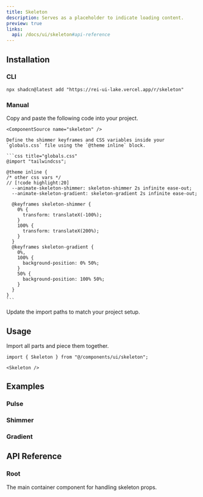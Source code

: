 ```yaml
---
title: Skeleton
description: Serves as a placeholder to indicate loading content.
preview: true
links:
  api: /docs/ui/skeleton#api-reference
---
```


<ComponentTabs name="skeleton-demo" />

## Installation

### CLI

```package-install
npx shadcn@latest add "https://rei-ui-lake.vercel.app/r/skeleton"
```

### Manual

<Steps>

  <Step>
    Copy and paste the following code into your project.

    <ComponentSource name="skeleton" />

  </Step>

  <Step>

    Define the shimmer keyframes and CSS variables inside your `globals.css` file using the `@theme inline` block.

    ```css title="globals.css"
    @import "tailwindcss";

    @theme inline {
    /* other css vars */
    // [!code highlight:20]
      --animate-skeleton-shimmer: skeleton-shimmer 2s infinite ease-out;
      --animate-skeleton-gradient: skeleton-gradient 2s infinite ease-out;

      @keyframes skeleton-shimmer {
        0% {
          transform: translateX(-100%);
        }
        100% {
          transform: translateX(200%);
        }
      }
      @keyframes skeleton-gradient {
        0%,
        100% {
          background-position: 0% 50%;
        }
        50% {
          background-position: 100% 50%;
        }
      }
    }
    ```

  </Step>
  
  <Step>Update the import paths to match your project setup.</Step>

</Steps>

## Usage

Import all parts and piece them together.

```tsx
import { Skeleton } from "@/components/ui/skeleton";
```

```tsx
<Skeleton />
```

## Examples

### Pulse

<ComponentTabs name="skeleton-demo" />

### Shimmer

<ComponentTabs name="skeleton-shimmer" />

### Gradient

<ComponentTabs name="skeleton-gradient" />

## API Reference

### Root

The main container component for handling skeleton props.

<AutoTypeTable path="./types/docs/skeleton.ts" name="RootProps" />
